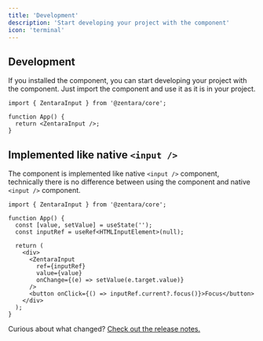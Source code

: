 ```yaml
---
title: 'Development'
description: 'Start developing your project with the component'
icon: 'terminal'
---
```


## Development

If you installed the component, you can start developing your project with the component.
Just import the component and use it as it is in your project.

```tsx App.tsx
import { ZentaraInput } from '@zentara/core';

function App() {
  return <ZentaraInput />;
}
```

## Implemented like native `<input />`

The component is implemented like native `<input />` component, technically there is no difference between using the component and native `<input />` component.

```tsx App.tsx
import { ZentaraInput } from '@zentara/core';

function App() {
  const [value, setValue] = useState('');
  const inputRef = useRef<HTMLInputElement>(null);

  return (
    <div>
      <ZentaraInput
        ref={inputRef}
        value={value}
        onChange={(e) => setValue(e.target.value)}
      />
      <button onClick={() => inputRef.current?.focus()}>Focus</button>
    </div>
  );
}
```

Curious about what changed? [Check out the release notes.](https://github.com/ho991217/zentara/releases)
